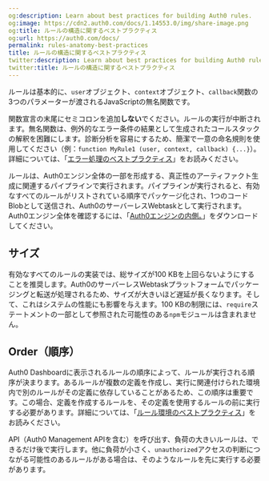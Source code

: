 ```yaml
---
og:description: Learn about best practices for building Auth0 rules.
og:image: https://cdn2.auth0.com/docs/1.14553.0/img/share-image.png
og:title: ルールの構造に関するベストプラクティス
og:url: https://auth0.com/docs/
permalink: rules-anatomy-best-practices
title: ルールの構造に関するベストプラクティス
twitter:description: Learn about best practices for building Auth0 rules.
twitter:title: ルールの構造に関するベストプラクティス
---
```




ルールは基本的に、`user`オブジェクト、`context`オブジェクト、`callback`関数の3つのパラメーターが渡されるJavaScriptの無名関数です。



関数宣言の末尾にセミコロンを追加**しない**でください。ルールの実行が中断されます。無名関数は、例外的なエラー条件の結果として生成されたコールスタックの解釈を困難にします。診断分析を容易にするため、簡潔で一意の命名規則を使用してください（例：`function MyRule1 (user, context, callback) {...}`）。詳細については、「[エラー処理のベストプラクティス](/not-found/70zpztJMDHy4q0bwO4Xzgn/error-handling-best-practices)」をお読みください。

ルールは、Auth0エンジン全体の一部を形成する、真正性のアーティファクト生成に関連するパイプラインで実行されます。パイプラインが実行されると、有効なすべてのルールがリストされている順序でパッケージ化され、1つのコードBlobとして送信され、Auth0のサーバーレスWebtaskとして実行されます。Auth0エンジン全体を確認するには、「[Auth0エンジンの内側。](https://cdn.auth0.com/blog/auth0-raises-100m-to-fuel-the-growth/inside-the-auth0-engine-high-res.jpg)」をダウンロードしてください。

## サイズ

有効なすべてのルールの実装では、総サイズが100 KBを上回らないようにすることを推奨します。Auth0のサーバーレスWebtaskプラットフォームでパッケージングと転送が処理されるため、サイズが大きいほど遅延が長くなります。そして、これはシステムの性能にも影響を与えます。100 KBの制限には、`require`ステートメントの一部として参照された可能性のある`npm`モジュールは含まれません。

## Order（順序）

Auth0 Dashboardに表示されるルールの順序によって、ルールが実行される順序が決まります。あるルールが複数の定義を作成し、実行に関連付けられた環境内で別のルールがその定義に依存していることがあるため、この順序は重要です。この場合、定義を作成するルールを、その定義を使用するルールの前に実行する必要があります。詳細については、「[ルール環境のベストプラクティス](/rules-best-practices/rules-environment-best-practices)」をお読みください。

API（Auth0 Management APIを含む）を呼び出す、負荷の大きいルールは、できるだけ後で実行します。他に負荷が小さく、`unauthorized`アクセスの判断につながる可能性のあるルールがある場合は、そのようなルールを先に実行する必要があります。